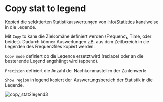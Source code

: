 # Copy stat to legend

Kopiert die selektierten Statistikauswertungen von  [Info/Statistics](/de/help/info/statistics) kanalweise in die Legende.

Mit ``Copy`` to kann die Zieldomäne definiert werden (Frequency, Time, oder beides). Dadurch können Auswertungen z.B. aus dem Zeitbereich in die Legenden des Frequenzfiles kopiert werden.

``Copy mode`` definiert ob die Legende ersetzt wird (replace) oder an die bestehende Legend angehängt wird (append).

``Precision`` definiert die Anzahl der Nachkommastellen der Zahlenwerte

``Show region`` in legend kopiert den Auswertungsbereich der Statistik in die Legende.

![copy_stat2legend3](/copy_stat2legend3.png)